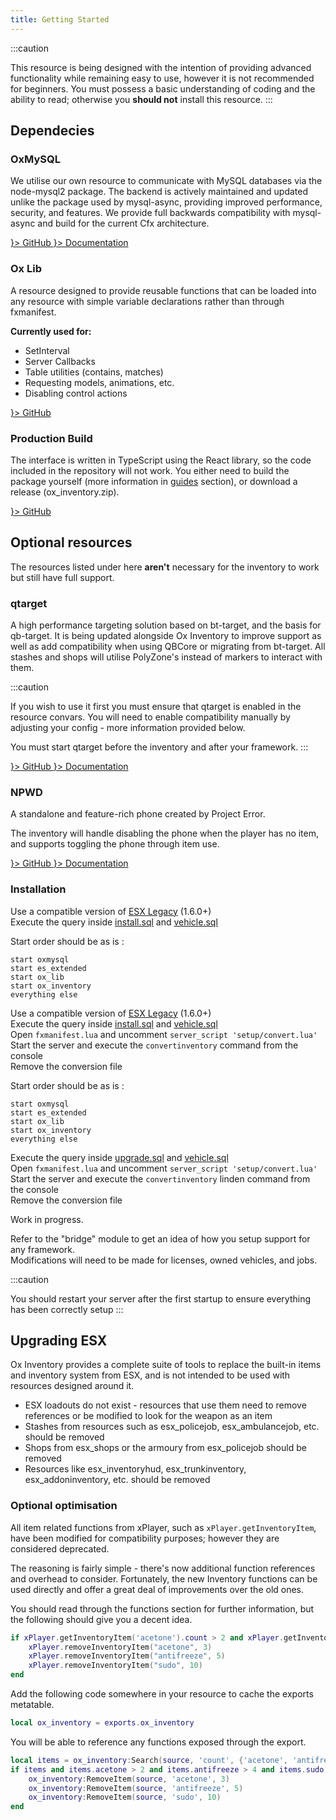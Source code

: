 ```yaml
---
title: Getting Started
---
```



:::caution

This resource is being designed with the intention of providing advanced functionality while remaining easy to use,
however it is not recommended for beginners. You must possess a basic understanding of coding and the ability to read;
otherwise you **should not** install this resource.
:::

## Dependecies

### OxMySQL

We utilise our own resource to communicate with MySQL databases via the node-mysql2 package.
The backend is actively maintained and updated unlike the package used by mysql-async, providing improved performance, security, and features.
We provide full backwards compatibility with mysql-async and build for the current Cfx architecture.

<div style={{ display: 'flex' }}>
  <a href="https://www.github.com/overextended/oxmysql" style={{ marginRight: '0.6rem' }}>
    <IconButton side="left" icon={<BsGithub />}>
      GitHub
    </IconButton>
  </a>
  <a href="https://overextended.github.io/docs/oxmysql/Installation/">
    <IconButton side="left" icon={<BsBookHalf />}>
      Documentation
    </IconButton>
  </a>
</div>

### Ox Lib

A resource designed to provide reusable functions that can be loaded into any resource with simple variable declarations rather than through fxmanifest.

**Currently used for:**

- SetInterval
- Server Callbacks
- Table utilities (contains, matches)
- Requesting models, animations, etc.
- Disabling control actions

<div style={{ width: 'fit-content' }}>
  <a href="https://www.github.com/overextended/ox_lib">
    <IconButton side="left" icon={<BsGithub />}>
      GitHub
    </IconButton>
  </a>
</div>

### Production Build

The interface is written in TypeScript using the React library, so the code included in the repository will not work.
You either need to build the package yourself (more information in [guides](./Guides) section), or download a release (ox_inventory.zip).

<div style={{ width: 'fit-content' }}>
  <a href="https://www.github.com/overextended/ox_inventory/releases/latest" style={{ marginRight: '0.6rem' }}>
    <IconButton side="left" icon={<BsGithub />}>
      GitHub
    </IconButton>
  </a>
</div>

## Optional resources

The resources listed under here **aren't** necessary for the inventory to work but still have full support.

### qtarget

A high performance targeting solution based on bt-target, and the basis for qb-target.
It is being updated alongside Ox Inventory to improve support as well as add compatibility when using QBCore or migrating from bt-target.
All stashes and shops will utilise PolyZone's instead of markers to interact with them.

:::caution

If you wish to use it first you must ensure that qtarget is enabled in the resource convars.
You will need to enable compatibility manually by adjusting your config - more information provided below.

You must start qtarget before the inventory and after your framework.
:::

<div style={{ display: 'flex' }}>
  <a href="https://www.github.com/overextended/qtarget" style={{ marginRight: '0.6rem' }}>
    <IconButton side="left" icon={<BsGithub />}>
      GitHub
    </IconButton>
  </a>
  <a href="https://overextended.github.io/qtarget/">
    <IconButton side="left" icon={<BsBookHalf />}>
      Documentation
    </IconButton>
  </a>
</div>

### NPWD

A standalone and feature-rich phone created by Project Error.

The inventory will handle disabling the phone when the player has no item, and supports toggling the phone through item use.

<div style={{ display: 'flex' }}>
  <a href="https://www.github.com/project-error/npwd" style={{ marginRight: '0.6rem' }}>
    <IconButton side="left" icon={<BsGithub />}>
      GitHub
    </IconButton>
  </a>
  <a href="https://projecterror.dev/docs">
    <IconButton side="left" icon={<BsBookHalf />}>
      Documentation
    </IconButton>
  </a>
</div>

### Installation

<Tabs>
<TabItem value="fresh_esx" label="Fresh ESX" default>

Use a compatible version of [ESX Legacy](https://github.com/esx-framework/esx-legacy) (1.6.0+)  
Execute the query inside [install.sql](https://github.com/overextended/ox_inventory/blob/main/setup/install.sql) and [vehicle.sql](https://github.com/overextended/ox_inventory/blob/main/setup/vehicle.sql)  

Start order should be as is :
```
start oxmysql
start es_extended
start ox_lib
start ox_inventory
everything else
```
</TabItem>
<TabItem value="convert_esx" label="Convert ESX">

Use a compatible version of [ESX Legacy](https://github.com/esx-framework/esx-legacy) (1.6.0+)  
Execute the query inside [install.sql](https://github.com/overextended/ox_inventory/blob/main/setup/install.sql)
and [vehicle.sql](https://github.com/overextended/ox_inventory/blob/main/setup/vehicle.sql)  
Open `fxmanifest.lua` and uncomment `server_script 'setup/convert.lua'`  
Start the server and execute the `convertinventory` command from the console  
Remove the conversion file  

Start order should be as is :
```
start oxmysql
start es_extended
start ox_lib
start ox_inventory
everything else
```

</TabItem>
<TabItem value="convert_linden" label="Upgrade from Linden Inventory">

Execute the query inside [upgrade.sql](https://github.com/overextended/ox_inventory/blob/main/setup/upgrade.sql)
and [vehicle.sql](https://github.com/overextended/ox_inventory/blob/main/setup/vehicle.sql)  
Open `fxmanifest.lua` and uncomment `server_script 'setup/convert.lua'`  
Start the server and execute the `convertinventory` linden command from the console  
Remove the conversion file

</TabItem>
<TabItem value="standalone" label="Standalone">

Work in progress.

Refer to the "bridge" module to get an idea of how you setup support for any framework.  
Modifications will need to be made for licenses, owned vehicles, and jobs.

</TabItem>
</Tabs>

:::caution

You should restart your server after the first startup to ensure everything has been correctly setup
:::

## Upgrading ESX

Ox Inventory provides a complete suite of tools to replace the built-in items and inventory system from ESX, and is not intended to be used with resources designed around it.

- ESX loadouts do not exist - resources that use them need to remove references or be modified to look for the weapon as an item
- Stashes from resources such as esx_policejob, esx_ambulancejob, etc. should be removed
- Shops from esx_shops or the armoury from esx_policejob should be removed
- Resources like esx_inventoryhud, esx_trunkinventory, esx_addoninventory, etc. should be removed

### Optional optimisation

All item related functions from xPlayer, such as `xPlayer.getInventoryItem`, have been modified for compatibility purposes; however they are considered deprecated.

The reasoning is fairly simple - there's now additional function references and overhead to consider. Fortunately, the new Inventory functions can be used directly and offer a great deal of improvements over the old ones.

You should read through the functions section for further information, but the following should give you a decent idea.

<Tabs>
<TabItem value="esx" label="ESX">

```lua
if xPlayer.getInventoryItem('acetone').count > 2 and xPlayer.getInventoryItem('antifreeze').count > 4 and xPlayer.getInventoryItem('sudo').count > 9 then
    xPlayer.removeInventoryItem("acetone", 3)
    xPlayer.removeInventoryItem("antifreeze", 5)
    xPlayer.removeInventoryItem("sudo", 10)
end
```

</TabItem>
<TabItem value="inventory" label="Inventory">

Add the following code somewhere in your resource to cache the exports metatable.

```lua
local ox_inventory = exports.ox_inventory
```

You will be able to reference any functions exposed through the export.

```lua
local items = ox_inventory:Search(source, 'count', {'acetone', 'antifreeze', 'sudo'})
if items and items.acetone > 2 and items.antifreeze > 4 and items.sudo > 9 then
    ox_inventory:RemoveItem(source, 'acetone', 3)
    ox_inventory:RemoveItem(source, 'antifreeze', 5)
    ox_inventory:RemoveItem(source, 'sudo', 10)
end
```

</TabItem>
</Tabs>
